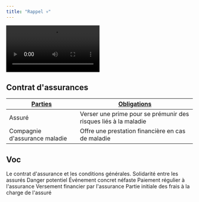 ```yaml
---
title: "Rappel 💀"
---
```


<video width="50%" controls="controls">
  <source type="video/mp4" src="/video/help.mp4"></source>
  <p>Your browser does not support the video element.</p>
</video>

## Contrat d'assurances

| <b><u>Parties</u></b>         | <b><u>Obligations</u></b>                                       |
| ----------------------------- | --------------------------------------------------------------- |
| Assuré                        | Verser une prime pour se prémunir des risques liés à la maladie |
| Compagnie d'assurance maladie | Offre une prestation financière en cas de maladie               |

## Voc

<CardGroup cols={3}>
  <Card title="Police d'assurance" icon="square-1">
    Le contrat d'assurance et les conditions générales.
  </Card>
  <Card title="Mutualité" icon="square-2">
    Solidarité entre les assurés
  </Card>
  <Card title="Le risque" icon="square-3">
    Danger potentiel
  </Card>
  <Card title="Le sinistre" icon="square-4">
    Événement concret néfaste
  </Card>
  <Card title="Les primes" icon="square-5">
    Paiement régulier à l'assurance
  </Card>
  <Card title="Les prestations" icon="square-6">
    Versement financier par l'assurance
  </Card>
  <Card title="La franchise" icon="square-7">
    Partie initiale des frais à la charge de l'assuré
  </Card>
</CardGroup>
